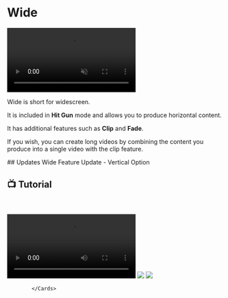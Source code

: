 
# Wide

<video autoPlay muted loop controls>
  <source src="https://forum.ve3.plus/assets/files/2024-04-28/docs-english/genis.mp4" type="video/mp4" />
  Your browser does not support the video tag.
</video>

Wide is short for widescreen.

It is included in **Hit Gun** mode and allows you to produce horizontal content.

It has additional features such as **Clip** and **Fade**.

If you wish, you can create long videos by combining the content you produce into a single video with the clip feature.



<Callout type="info" emoji="">
## Updates
<Callout type="info" emoji="🔗">
 <Link href="https://forum.ve3.plus/d/115-wide-feature-update-vertical-option" style={{ textDecoration: "none", color: "lime", fontWeight: "bold" }} target="_blank">
 Wide Feature Update - Vertical Option
</Link>
</Callout>
</Callout>


## 📺 Tutorial
    

<video controls>
  <source src="https://forum.ve3.plus/assets/files/2024-04-28/docs-english-tutorials/yatay.mp4" type="video/mp4" />
  Your browser does not support the video tag.
</video>



  <Cards num={2}>
              <Card title="Clip" image href="/hitgun/wide/clip">
                        <Image src={clip} />
              </Card>
              <Card title="Fade" image href="/hitgun/wide/fade">
                        <Image src={fade} />
              </Card>

            </Cards>